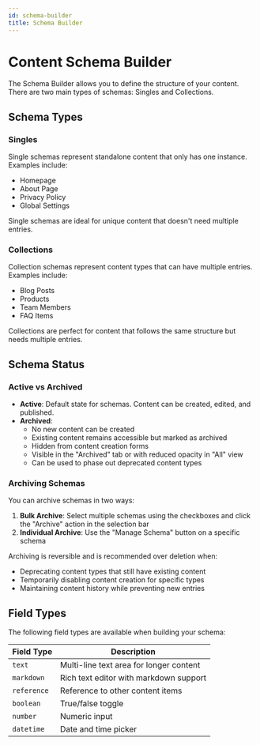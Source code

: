 ```yaml
---
id: schema-builder
title: Schema Builder
---
```


# Content Schema Builder

The Schema Builder allows you to define the structure of your content. There are two main types of schemas: Singles and Collections.

## Schema Types

### Singles

Single schemas represent standalone content that only has one instance. Examples include:

- Homepage
- About Page
- Privacy Policy
- Global Settings

Single schemas are ideal for unique content that doesn't need multiple entries.

### Collections

Collection schemas represent content types that can have multiple entries. Examples include:

- Blog Posts
- Products
- Team Members
- FAQ Items

Collections are perfect for content that follows the same structure but needs multiple entries.

## Schema Status

### Active vs Archived

- **Active**: Default state for schemas. Content can be created, edited, and published.
- **Archived**:
  - No new content can be created
  - Existing content remains accessible but marked as archived
  - Hidden from content creation forms
  - Visible in the "Archived" tab or with reduced opacity in "All" view
  - Can be used to phase out deprecated content types

### Archiving Schemas

You can archive schemas in two ways:

1. **Bulk Archive**: Select multiple schemas using the checkboxes and click the "Archive" action in the selection bar
2. **Individual Archive**: Use the "Manage Schema" button on a specific schema

Archiving is reversible and is recommended over deletion when:

- Deprecating content types that still have existing content
- Temporarily disabling content creation for specific types
- Maintaining content history while preventing new entries

## Field Types

The following field types are available when building your schema:

| Field Type  | Description                             |
| ----------- | --------------------------------------- |
| `text`      | Multi-line text area for longer content |
| `markdown`  | Rich text editor with markdown support  |
| `reference` | Reference to other content items        |
| `boolean`   | True/false toggle                       |
| `number`    | Numeric input                           |
| `datetime`  | Date and time picker                    |
